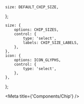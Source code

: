 

    size: DEFAULT_CHIP_SIZE,
};

    size: {
        options: CHIP_SIZES,
        control: {
            type: 'select',
            labels: CHIP_SIZE_LABELS,
        },
    },
    icon: {
        options: ICON_GLYPHS,
        control: {
            type: 'select',
        },
    },
};

<Meta title={'Components/Chip'} />

<ArgsTable of={Chip} />

<Canvas hidden>
    <Story name="default" args={chipArgs} argTypes={chipArgTypes}>
        {(args) => <Chip {...args} />}
    </Story>
    <Story name="with delete" args={chipArgs} argTypes={chipArgTypes}>
        {(args) => <Chip {...args} onDelete={() => console.log('##### ON DELETE! #####')} />}
    </Story>
    <Story name="with icon" args={chipArgs} argTypes={chipArgTypes}>
        {(args) => <Chip {...args} />}
    </Story>
    <Story name="with avatar" args={chipArgs} argTypes={chipArgTypes}>
        {(args) => <Chip {...args} avatar={<Avatar name={'Leonard Riley'} onClick={() => {}} />} />}
    </Story>
</Canvas>

